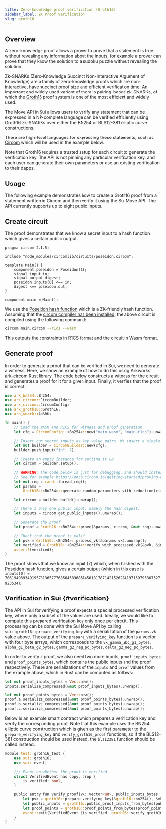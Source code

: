 ```yaml
---
title: Zero-knowledge proof verification (Groth16)
sidebar_label: ZK Proof Verification
slug: groth16
---
```


## Overview

A zero-knowledge proof allows a prover to prove that a statement is true without revealing any information about the inputs, for example a prover can prove that they know the solution to a sudoku puzzle without revealing the solution.

Zk-SNARKs (Zero-Knowledge Succinct Non-Interactive Argument of Knowledge) are a family of zero-knowledge proofs which are non-interactive, have succinct proof size and efficient verification time.
An important and widely used variant of them is pairing-based zk-SNARKs, of which the [Groth16](https://eprint.iacr.org/2016/260.pdf) proof system is one of the most efficient and widely used.

The Move API in Sui allows users to verify any statement that can be expressed in a NP-complete language can be verified efficiently using Groth16 zk-SNARKs over either the BN254 or BLS12-381 elliptic curve constructions.

There are high-level languages for expressing these statements, such as [Circom](https://docs.circom.io) which will be used in the example below.

Note that Groth16 requires a trusted setup for each circuit to generate the verification key. The API is not pinning any particular verification key. and each user can generate their own parameters or use an existing verification to their dapps.

## Usage

The following example demonstrates how to create a Groth16 proof from a statement written in Circom and then verify it using the Sui Move API. The API currently supports up to eight public inputs.

## Create circuit

The proof demonstrates that we know a secret input to a hash function which gives a certain public output.

```circom
pragma circom 2.1.5;

include "node_modules/circomlib/circuits/poseidon.circom";

template Main() {
    component poseidon = Poseidon(1);
    signal input in;
    signal output digest;
    poseidon.inputs[0] <== in;
    digest <== poseidon.out;
}

component main = Main();
```

We use the [Poseidon hash function](https://www.poseidon-hash.info) which is a ZK-friendly hash function. Assuming that the [circom compiler has been installed](https://docs.circom.io/getting-started/installation/), the above circuit is compiled using the following command:

```bash
circom main.circom --r1cs --wasm
```

This outputs the constraints in R1CS format and the circuit in Wasm format.

## Generate proof

In order to generate a proof that can be verified in Sui, we need to generate a witness. Here, we show an example of how to do this using Arkworks' [ark-circom](https://github.com/gakonst/ark-circom) Rust library. The code below constructs a witness for the circuit and generates a proof for it for a given input. Finally, it verifies that the proof is correct.

```rust
use ark_bn254::Bn254;
use ark_circom::CircomBuilder;
use ark_circom::CircomConfig;
use ark_groth16::Groth16;
use ark_snark::SNARK;

fn main() {
    // Load the WASM and R1CS for witness and proof generation
    let cfg = CircomConfig::<Bn254>::new("main.wasm", "main.r1cs").unwrap();

    // Insert our secret inputs as key value pairs. We insert a single input, namely the input to the hash function.
    let mut builder = CircomBuilder::new(cfg);
    builder.push_input("in", 7);

    // Create an empty instance for setting it up
    let circom = builder.setup();

    // WARNING: The code below is just for debugging, and should instead use a verification key generated from a trusted setup.
    // See for example https://docs.circom.io/getting-started/proving-circuits/#powers-of-tau.
    let mut rng = rand::thread_rng();
    let params =
        Groth16::<Bn254>::generate_random_parameters_with_reduction(circom, &mut rng).unwrap();

    let circom = builder.build().unwrap();

    // There's only one public input, namely the hash digest.
    let inputs = circom.get_public_inputs().unwrap();

    // Generate the proof
    let proof = Groth16::<Bn254>::prove(&params, circom, &mut rng).unwrap();

    // Check that the proof is valid
    let pvk = Groth16::<Bn254>::process_vk(&params.vk).unwrap();
    let verified = Groth16::<Bn254>::verify_with_processed_vk(&pvk, &inputs, &proof).unwrap();
    assert!(verified);
}
```

The proof shows that we know an input (7) which, when hashed with the Poseidon hash function, gives a certain output (which in this case is `inputs[0] = 7061949393491957813657776856458368574501817871421526214197139795307327923534`).

## Verification in Sui {#verification}

The API in Sui for verifying a proof expects a special processed verification key, where only a subset of the values are used. Ideally, we would like to compute this prepared verification key only once per circuit. This processing can be done with the Sui Move API by calling `sui::groth16::prepare_verifying_key` with a serialization of the `params.vk` value above.
The output of the `prepare_verifying_key` function is a vector with four byte arrays, which corresponds to the `vk_gamma_abc_g1_bytes`, `alpha_g1_beta_g2_bytes`, `gamma_g2_neg_pc_bytes`, `delta_g2_neg_pc_bytes`.

In order to verify a proof, we also need two more inputs, `proof_inputs_bytes` and `proof_points_bytes`, which contains the public inputs and the proof respectively. These are serializations of the `inputs` and `proof` values from the example above, which in Rust can be computed as follows:

```rust
let mut proof_inputs_bytes = Vec::new();
inputs.serialize_compressed(&mut proof_inputs_bytes).unwrap();

let mut proof_points_bytes = Vec::new();
proof.a.serialize_compressed(&mut proof_points_bytes).unwrap();
proof.b.serialize_compressed(&mut proof_points_bytes).unwrap();
proof.c.serialize_compressed(&mut proof_points_bytes).unwrap();
```

Below is an example smart contract which prepares a verification key and verify the corresponding proof. Note that this example uses the BN254 elliptic curve construction which is given as the first parameter to the `prepare_verifying_key` and `verify_groth16_proof` functions, so if the BLS12-381 construction should be used instead, the `bls12381` function should be called instead.

```rust
module test::groth16_test {
    use sui::groth16;
    use sui::event;

    /// Event on whether the proof is verified
    struct VerifiedEvent has copy, drop {
        is_verified: bool,
    }

    public entry fun verify_proof(vk: vector<u8>, public_inputs_bytes: vector<u8>, proof_points_bytes: vector<u8>) {
        let pvk = groth16::prepare_verifying_key(&groth16::bn254(), &vk);
        let public_inputs = groth16::public_proof_inputs_from_bytes(public_inputs_bytes);
        let proof_points = groth16::proof_points_from_bytes(proof_points_bytes);
        event::emit(VerifiedEvent {is_verified: groth16::verify_groth16_proof(&groth16::bn254(), &pvk, &public_inputs, &proof_points)});
    }
}
```
